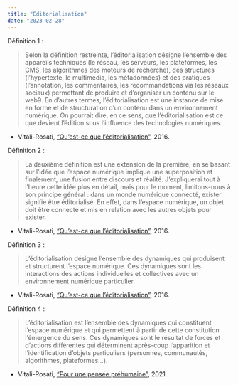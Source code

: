 ```yaml
---
title: "Editorialisation"
date: "2023-02-28"
---
```


Définition 1 : 

> Selon la définition restreinte, l’éditorialisation désigne l’ensemble des appareils techniques (le réseau, les serveurs, les plateformes, les CMS, les algorithmes des moteurs de recherche), des structures (l’hypertexte, le multimédia, les métadonnées) et des pratiques (l’annotation, les commentaires, les recommandations via les réseaux sociaux) permettant de produire et d’organiser un contenu sur le web9. En d’autres termes, l’éditorialisation est une instance de mise en forme et de structuration d’un contenu dans un environnement numérique. On pourrait dire, en ce sens, que l’éditorialisation est ce que devient l’édition sous l’influence des technologies numériques. 

- Vitali-Rosati, ["Qu'est-ce que l'éditorialisation"](http://sens-public.org/articles/1184/), 2016.


Définition 2 : 

> La deuxième définition est une extension de la première, en se basant sur l’idée que l’espace numérique implique une superposition et finalement, une fusion entre discours et réalité. J’expliquerai tout à l’heure cette idée plus en détail, mais pour le moment, limitons-nous à son principe général : dans un monde numérique connecté, exister signifie être éditorialisé. En effet, dans l’espace numérique, un objet doit être connecté et mis en relation avec les autres objets pour exister.

- Vitali-Rosati, ["Qu'est-ce que l'éditorialisation"](http://sens-public.org/articles/1184/), 2016.

Définition 3 : 

> L’éditorialisation désigne l’ensemble des dynamiques qui produisent et structurent l’espace numérique. Ces dynamiques sont les interactions des actions individuelles et collectives avec un environnement numérique particulier. 

- Vitali-Rosati, ["Qu'est-ce que l'éditorialisation"](http://sens-public.org/articles/1184/), 2016.

Définition 4 : 

> L’éditorialisation est l’ensemble des dynamiques qui constituent l’espace numérique et qui permettent à partir de cette constitution l’émergence du sens. Ces dynamiques sont le résultat de forces et d’actions différentes qui déterminent après-coup l’apparition et l’identification d’objets particuliers (personnes, communautés, algorithmes, plateformes…).

- Vitali-Rosati, ["Pour une pensée préhumaine"](http://sens-public.org/articles/1598/), 2021.
